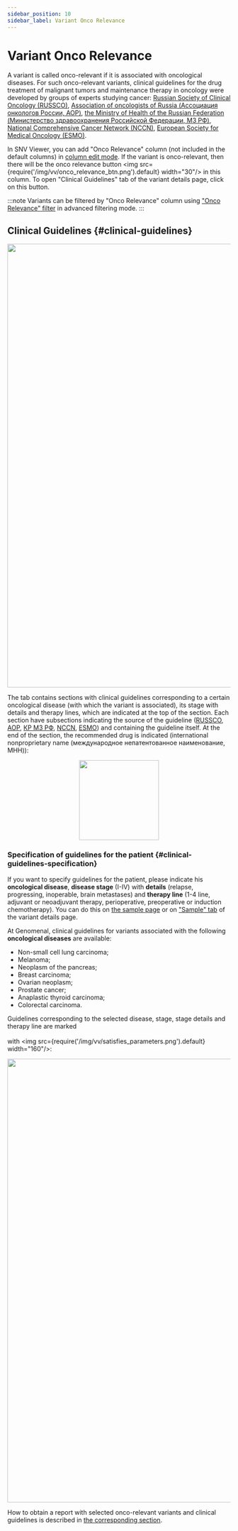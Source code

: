 ```yaml
---
sidebar_position: 10
sidebar_label: Variant Onco Relevance
---
```


# Variant Onco Relevance

A variant is called onco-relevant if it is associated with oncological diseases.
For such onco-relevant variants, clinical guidelines for the drug treatment of malignant tumors and
maintenance therapy in oncology were developed by groups of experts studying
cancer: [Russian Society of Clinical Oncology (RUSSCO)](https://www.rosoncoweb.ru/),
[Association of oncologists of Russia (Ассоциация онкологов России, АОР)](https://oncology-association.ru/),
[the Ministry of Health of the Russian Federation (Министерство здравоохранения Российской Федерации, МЗ РФ)](https://cr.minzdrav.gov.ru/),
[National Comprehensive Cancer Network (NCCN)](https://www.nccn.org/),
[European Society for Medical Oncology (ESMO)](https://www.esmo.org/).

In SNV Viewer, you can add "Onco Relevance" column (not included in the default columns)
in [column edit mode](/results/main/snvs-indels/edit-table-columns#add-columns).
If the variant is onco-relevant, then there will be the onco relevance
button <img src={require('/img/vv/onco_relevance_btn.png').default} width="30"/> in this column.
To open "Clinical Guidelines" tab of the variant details page, click on this button.

:::note
Variants can be filtered by "Onco Relevance" column
using ["Onco Relevance" filter](/results/main/snvs-indels/advanced-filtering#single-value-filters) in
advanced filtering mode.
:::

## Clinical Guidelines {#clinical-guidelines}

<p align="center">
<img src={require('/img/vv/clinical_recommendations.png').default} width="1000"/>
</p>

The tab contains sections with clinical guidelines corresponding to a certain oncological disease
(with which the variant is associated), its stage with details and therapy lines, which are indicated
at the top of the section. Each section have subsections indicating the source of the guideline
([RUSSCO](https://www.rosoncoweb.ru/), [АОР](https://oncology-association.ru/),
[КР МЗ РФ](https://cr.minzdrav.gov.ru/), [NCCN](https://www.nccn.org/), [ESMO](https://www.esmo.org/)) and
containing the guideline itself. At the end of the section, the recommended drug is indicated
(international nonproprietary name (международное непатентованное наименование, МНН)):

<p align="center">
<img src={require('/img/vv/recommended_drag.png').default} width="180"/>
</p>

### Specification of guidelines for the patient {#clinical-guidelines-specification}

If you want to specify guidelines for the patient, please indicate his **oncological disease**,
**disease stage** (I-IV) with **details** (relapse, progressing, inoperable, brain metastases)
and **therapy line** (1-4 line, adjuvant or neoadjuvant therapy, perioperative, preoperative or induction chemotherapy).
You can do this on [the sample page](/results/main/main#sample-info) or
on ["Sample" tab](/results/main/snvs-indels/snv-details-page#sample-tab) of the variant details page.

At Genomenal, clinical guidelines for variants associated with the following **oncological diseases** are available:
- Non-small cell lung carcinoma;
- Melanoma;
- Neoplasm of the pancreas;
- Breast carcinoma;
- Ovarian neoplasm;
- Prostate cancer;
- Anaplastic thyroid carcinoma;
- Colorectal carcinoma.

Guidelines corresponding to the selected disease, stage, stage details and therapy line are
marked<br></br>with <img src={require('/img/vv/satisfies_parameters.png').default} width="160"/>:

<p align="center">
<img src={require('/img/vv/satisfied_clinical_rec.png').default} width="1000"/>
</p>

How to obtain a report with selected onco-relevant variants and clinical guidelines is described
in [the corresponding section](/results/onco-genetic-testing-report).

